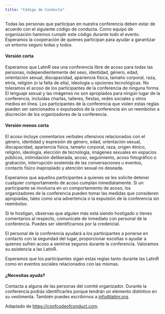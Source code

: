 ```yaml
---
title: "Código de Conducta"
---
```


Todas las personas que participan en nuestra conferencia deben estar de acuerdo con el siguiente código de conducta. Como equipo de organización haremos cumplir este código durante todo el evento. Esperamos la cooperación de quienes participan para ayudar a garantizar un entorno seguro todas y todos.


#### Versión corta

Esperamos que LatinR sea una conferencia libre de acoso para todas las personas, independientemente del sexo, identidad, género, edad, orientación sexual, discapacidad, apariencia física, tamaño corporal, raza, etnia, religión (o la falta de ella), ideología u opciones tecnológicas. No toleramos el acoso de los participantes de la conferencia de ninguna forma. El lenguaje sexual y las imágenes no son apropiados para ningún lugar de la conferencia, incluídas charlas, talleres, fiestas, redes sociales y otros medios en línea. Los participantes de la conferencia que violen estas reglas pueden ser sancionados o expulsados ​​de la conferencia sin un reembolso a discreción de los organizadores de la conferencia.

#### Versión menos corta

El acoso incluye comentarios verbales ofensivos relacionados con el género, identidad y expresión de género, edad, orientación sexual, discapacidad, apariencia física, tamaño corporal, raza, origen étnico, religión, ideología, elección de tecnología, imágenes sexuales en espacios públicos, intimidación deliberada, acoso, seguimiento, acoso fotográfico o grabación, interrupción sostenida de las conversaciones u eventos, contacto físico inapropiado y atención sexual no deseada.

Esperamos que aquellos participantes a quienes se les solicite detener cualquier comportamiento de acoso cumplan inmediatamente.
Si un participante se involucra en un comportamiento de acoso, los organizadores de la conferencia pueden tomar las medidas que consideren apropiadas, tales como una advertencia o la expulsión de la conferencia sin reembolso.

Si te hostigan, observas que alguien más está siendo hostigado o tienes comentarios al respecto, comunícate de inmediato con personal de la conferencia. Puedes ser identificarnos por la credencial.

El personal de la conferencia ayudará a los participantes a ponerse en contacto con la seguridad del lugar, proporcionar escoltas o ayudar a quienes sufren acoso a sentirse seguros durante la conferencia. Valoramos su asistencia a las LatinR.

Esperamos que los participantes sigan estas reglas tanto durante las LatinR como en eventos sociales relacionados con las mismas.

#### ¿Necesitas ayuda?

Contacta a alguna de las personas del comité organizador. Durante la conferencia podrás identificarles porque tendrán un elemento distintivo en su vestimenta. También puedes escribirnos a [info@latinr.org](mailto:info@latinr.org).

Adaptado de [https://confcodeofconduct.com](https://confcodeofconduct.com).

